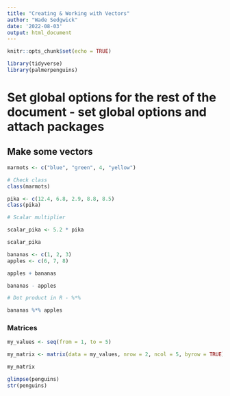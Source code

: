 ```yaml
---
title: "Creating & Working with Vectors"
author: "Wade Sedgwick"
date: '2022-08-03'
output: html_document
---
```


```r
knitr::opts_chunk$set(echo = TRUE)

library(tidyverse)
library(palmerpenguins)
```

# Set global options for the rest of the document - set global options and attach packages

## Make some vectors

```r
marmots <- c("blue", "green", 4, "yellow")

# Check class
class(marmots)
```

```r
pika <- c(12.4, 6.8, 2.9, 8.8, 8.5)
class(pika)

# Scalar multiplier

scalar_pika <- 5.2 * pika

scalar_pika
```

```r
bananas <- c(1, 2, 3)
apples <- c(6, 7, 8)

apples + bananas

bananas - apples

# Dot product in R - %*%

bananas %*% apples

```

### Matrices

```r
my_values <- seq(from = 1, to = 5)

my_matrix <- matrix(data = my_values, nrow = 2, ncol = 5, byrow = TRUE)

my_matrix
```


```r
glimpse(penguins)
str(penguins)

```



